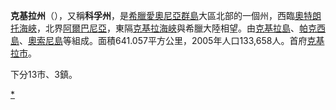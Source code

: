 {{Infobox Pref GR|
name = 克基拉 |
name_local = Νομός Κέρκυρας|
image_map =  GreeceCorfu.png|
periph = [[愛奧尼亞群島|愛奧尼亞群島]] |
capital = [[克基拉市|克基拉市]]|
population = 113658 |
population_as_of = 2005|
pop_rank = 30th|
popdens_rank = 5th|
area = 641.057|
area_rank = 51st|
postal_code = 49x xx|
area_code = 266x0|
licence = ΚΥ|
provinces = 2|
municip = 13|
commun = 3|
ISO = GR-22|
website = |
|munic_map = Corfu muncipalities numbered.png}}

'''克基拉州'''（{{lang-el|'''Κέρκυρα'''}}），又稱'''科孚州'''，是[[希臘|希臘]][[愛奧尼亞群島|愛奧尼亞群島]]大區北部的一個州，西臨[[奧特朗托海峽|奧特朗托海峽]]，北界[[阿爾巴尼亞|阿爾巴尼亞]]，東隔[[克基拉海峽|克基拉海峽]]與希臘大陸相望。由[[克基拉島|克基拉島]]、[[帕克西島|帕克西島]]、[[奧索尼島|奧索尼島]]等組成。面積641.057平方公里，2005年人口133,658人。首府[[克基拉市|克基拉市]]。

下分13市、3鎮。

[[Category:克基拉州|*]]